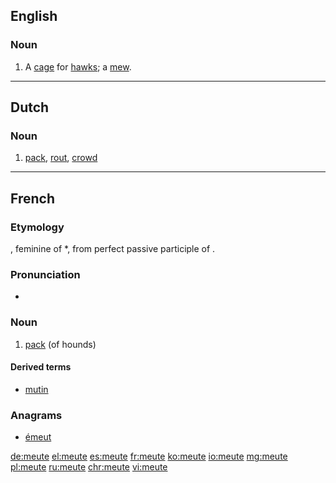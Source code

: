 ==English==

===Noun===
{{en-noun}}

# A [[cage]] for [[hawk]]s; a [[mew]].
#: {{rfquotek|Milman}}

{{Webster 1913}}

----

==Dutch==

===Noun===
{{nl-noun|f|meuten|pl2=-s|-}}

# [[pack]], [[rout]], [[crowd]]

----

==French==

===Etymology===
{{etyl|la|fr}} {{term|movita|mōtiva|lang=la}}, feminine of *{{term||mōtivus}}, from perfect passive participle of {{term/t|la|moveō||move}}.

===Pronunciation===
* {{IPA|/møt/|lang=fr}}

===Noun===
{{fr-noun|f}}

# {{context|hunting|lang=fr}} [[pack]] (of hounds)

====Derived terms====
*[[mutin]]

===Anagrams===
* [[émeut#French|émeut]]

[[de:meute]]
[[el:meute]]
[[es:meute]]
[[fr:meute]]
[[ko:meute]]
[[io:meute]]
[[mg:meute]]
[[pl:meute]]
[[ru:meute]]
[[chr:meute]]
[[vi:meute]]